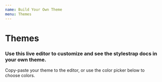 ```yaml
---
name: Build Your Own Theme
menu: Themes
---
```


# Themes


### Use this live editor to customize **and see the stylestrap docs in your own theme.**

<div>
  <Editor />
</div>

Copy-paste your theme to the editor, or use the color picker below to choose colors.
<SketchPicker />
